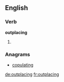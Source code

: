 ==English==

===Verb===
'''outplacing'''

# {{present participle of|outplace}}

===Anagrams===
* [[copulating#English|copulating]]

[[de:outplacing]]
[[fr:outplacing]]